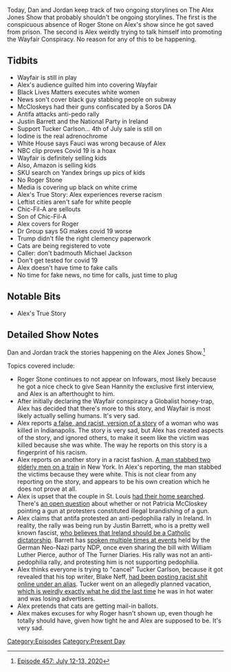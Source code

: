 {{DEFAULTSORT:
    #_EPISODE_0457:July 12-13, 2020
}}{{Episode
    | title             = July 12-13, 2020
    | caption           = Listen to this episode on [https://knowledgefight.libsyn.com/457-july-12-13-2020 Libsyn] [https://open.spotify.com/episode/1k2xmGuo5yodEZ0bv0Zd5q Spotify]
    | episodeNumber     = 457
    | length            = 01:26:02
    | airDate           = July 15, 2020
    | coverageStartDate = July 12, 2020
    | coverageEndDate   = July 13, 2020
    | episodeType       = [[:Category:Present Day|Present Day]]
    | appearance        = [[Justin Barrett]], [[Tucker Carlson]], [[Anthony Fauci]], [[Roger Stone]], [[Dr Group]]
    | oocDrop           = I was on the fence about devil worship
    | previousEpisode   = [[456: July 9-11, 2020]]
    | nextEpisode       = [[458: July 14, 2020]]
}}

{{Stub}}

Today, Dan and Jordan keep track of two ongoing storylines on The Alex Jones Show that probably shouldn't be ongoing storylines. The first is the conspicuous absence of Roger Stone on Alex's show since he got saved from prison. The second is Alex weirdly trying to talk himself into promoting the Wayfair Conspiracy. No reason for any of this to be happening.

==Tidbits==

*Wayfair is still in play
*Alex's audience guilted him into covering Wayfair
*Black Lives Matters executes white women
*News son't cover black guy stabbing people on subway
*McCloskeys had their guns confiscated by a Soros DA
*Antifa attacks anti-pedo rally
*Justin Barrett and the National Party in Ireland
*Support Tucker Carlson... 4th of July sale is still on
*Iodine is the real adrenochrome
*White House says Fauci was wrong because of Alex
*NBC clip proves Covid 19 is a hoax
*Wayfair is definitely selling kids
*Also, Amazon is selling kids
*SKU search on Yandex brings up pics of kids
*No Roger Stone
*Media is covering up black on white crime
*Alex's True Story: Alex experiences reverse racism
*Leftist cities aren't safe for white people
*Chic-Fil-A are sellouts
*Son of Chic-Fil-A
*Alex covers for Roger
*Dr Group says 5G makes covid 19 worse
*Trump didn't file the right clemency paperwork
*Cats are being registered to vote
*Caller: don't badmouth Michael Jackson
*Don't get tested for covid 19
*Alex doesn't have time to fake calls
*No time for fake news, no time for calls, just time to plug

==Notable Bits==

*Alex's True Story

==Detailed Show Notes==

Dan and Jordan track the stories happening on the Alex Jones Show.<ref>[https://knowledgefight.com/research/2020/7/20/episode-457-july-12-13-2020 Episode 457: July 12-13, 2020]</ref>

Topics covered include:

*Roger Stone continues to not appear on Infowars, most likely because he got a nice check to give Sean Hannity the exclusive first interview, and Alex is an afterthought to him.
*After initially declaring the Wayfair conspiracy a Globalist honey-trap, Alex has decided that there's more to this story, and Wayfair is most likely actually selling humans. It's very sad.
*Alex reports [https://www.dailymail.co.uk/news/article-8515507/Young-mother-24-shot-dead-fianc-saying-lives-matter.html a false, and racist, version of a story] of a woman who was killed in Indianapolis. The story is very sad, but Alex has created aspects of the story, and ignored others, to make it seem like the victim was killed because she was white. The way he reports on this story is a fingerprint of his racism.
*Alex reports on another story in a racist fashion. [https://nypost.com/2020/07/13/bronx-man-charged-for-stabbing-pair-of-elders-on-subway/ A man stabbed two elderly men on a train] in New York. In Alex's reporting, the man stabbed the victims because they were white. This is not clear from any reporting on the story, and appears to be his own creation which he does not prove at all.
*Alex is upset that the couple in St. Louis [https://www.foxnews.com/us/missouri-couple-who-defended-home-have-rifle-seized-during-police-search-report had their home searched]. There's [https://www.thetrace.org/2020/07/armed-st-louis-missouri-couple-threat-brandishing-self-defense/ an open question] about whether or not Patricia McCloskey pointing a gun at protesters constituted illegal brandishing of a gun.
*Alex claims that antifa protested an anti-pedophilia rally in Ireland. In reality, the rally was being run by Justin Barrett, who is a pretty well known fascist, [https://the-beacon.ie/2020/01/31/in-the-mind-of-justin-barrett-ireland-will-be-saved-by-installing-a-catholic-dictatorship/ who believes that Ireland should be a Catholic dictatorship]. Barrett has [https://www.irishtimes.com/news/neo-nazis-affirm-links-with-youth-defence-1.1098966 spoken multiple times at events] held by the German Neo-Nazi party NDP, once even sharing the bill with William Luther Pierce, author of The Turner Diaries. His rally was not an anti-pedophilia rally, and protesting him is not supporting pedophilia.
*Alex thinks everyone is trying to "cancel" Tucker Carlson, because it got revealed that his top writer, Blake Neff, [https://www.cnn.com/2020/07/10/media/tucker-carlson-writer-blake-neff/index.html had been posting racist shit online under an alias]. Tucker went on an allegedly planned vacation, [https://www.hollywoodreporter.com/news/tucker-carlson-now-vacation-could-face-more-advertiser-defections-1230312 which is weirdly exactly what he did the last time] he was in hot water and was losing advertisers.
*Alex pretends that cats are getting mail-in ballots.
*Alex makes excuses for why Roger hasn't shown up, even though he totally should have, given how tight he and Alex are supposed to be. It's very sad.

[[Category:Episodes]]
[[Category:Present Day]]
